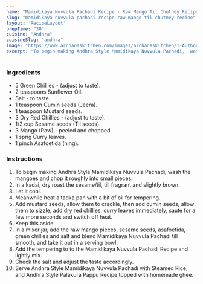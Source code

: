 ---
name: "Mamidikaya Nuvvula Pachadi Recipe - Raw Mango Til Chutney Recipe"
slug: "mamidikaya-nuvvula-pachadi-recipe-raw-mango-til-chutney-recipe"
layout: 'RecipeLayout'
prepTime: "30"
cuisine: "Andhra"
cuisineSlug: "andhra"
image: "https://www.archanaskitchen.com/images/archanaskitchen/1-Author/anusha.pariti-gmail.com/Mamidikai_nuvvula_pachadi_recipe_edited.JPG"
excerpt: "To begin making Andhra Style Mamidikaya Nuvvula Pachadi,  wash the mangoes and chop it roughly into small pieces"
---

### Ingredients

- 5 Green Chillies - (adjust to taste).
- 2 teaspoons Sunflower Oil.
- Salt - to taste.
- 1 teaspoon Cumin seeds (Jeera).
- 1 teaspoon Mustard seeds.
- 3 Dry Red Chillies - (adjust to taste).
- 1/2 cup Sesame seeds (Til seeds).
- 3 Mango (Raw) - peeled and chopped.
- 1 sprig Curry leaves.
- 1 pinch Asafoetida (hing).

### Instructions

1. To begin making Andhra Style Mamidikaya Nuvvula Pachadi,  wash the mangoes and chop it roughly into small pieces.
1. In a kadai, dry roast the sesame/til, till fragrant and slightly brown.
1. Let it cool.
1. Meanwhile heat a tadka pan with a bit of oil for tempering.
1. Add mustard seeds, allow them to crackle, then add cumin seeds, allow them to sizzle, add dry red chillies, curry leaves immediately, saute for a few more seconds and switch off heat.
1. Keep this aside.
1. In a mixer jar, add the raw mango pieces, sesame seeds, asafoetida, green chillies and salt and blend Mamidikaya Nuvvula Pachadi till smooth, and take it out in a serving bowl.
1. Add the tempering to to the Mamidikaya Nuvvula Pachadi Recipe and lightly mix.
1. Check the salt and adjust the taste accordingly.
1. Serve Andhra Style Mamidikaya Nuvvula Pachadi with Steamed Rice, and Andhra Style Palakura Pappu Recipe topped with homemade ghee.

